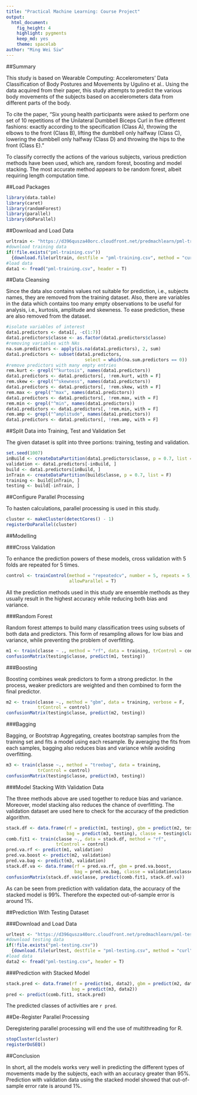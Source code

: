 ```yaml
---
title: "Practical Machine Learning: Course Project"
output: 
  html_document: 
    fig_height: 4
    highlight: pygments
    keep_md: yes
    theme: spacelab
author: "Ming Wei Siw"
---
```


##Summary

This study is based on Wearable Computing: Accelerometers' Data Classification of Body Postures and Movements by Ugulino et al.. Using the data acquired from their paper, this study attempts to predict the various body movements of the subjects based on accelerometers data from different parts of the body.

To cite the paper, 
"Six young health participants were asked to perform one set of 10 repetitions of the Unilateral Dumbbell Biceps Curl in five different fashions: exactly according to the specification (Class A), throwing the elbows to the front (Class B), lifting the dumbbell only halfway (Class C), lowering the dumbbell only halfway (Class D) and throwing the hips to the front (Class E)."

To classify correctly the actions of the various subjects, various prediction methods have been used, which are, random forest, boosting and model stacking. The most accurate method appears to be random forest, albeit requiring length computation time.

##Load Packages

```r
library(data.table)
library(caret)
library(randomForest)
library(parallel)
library(doParallel)
```

##Download and Load Data

```r
urltrain <- "https://d396qusza40orc.cloudfront.net/predmachlearn/pml-training.csv"
#download training data
if(!file.exists("pml-training.csv")) 
  {download.file(urltrain, destfile = "pml-training.csv", method = "curl")}
#load data
data1 <- fread("pml-training.csv", header = T)
```

##Data Cleansing

Since the data also contains values not suitable for prediction, i.e., subjects names, they are removed from the training dataset. Also, there are variables in the data which contains too many empty observations to be useful for analysis, i.e., kurtosis, amplitude and skewness. To ease prediction, these are also removed from the dataset.

```r
#isolate variables of interest
data1.predictors <- data1[, -c(1:7)]
data1.predictors$classe <- as.factor(data1.predictors$classe)
#removing variables with NAs
na.sum.predictors <- apply(is.na(data1.predictors), 2, sum)
data1.predictors <- subset(data1.predictors, 
                              select = which(na.sum.predictors == 0))
#remove predictors with many empty entries
rem.kurt <- grepl("^kurtosis", names(data1.predictors))
data1.predictors <- data1.predictors[, !rem.kurt, with = F]
rem.skew <- grepl("^skewness", names(data1.predictors))
data1.predictors <- data1.predictors[, !rem.skew, with = F]
rem.max <- grepl("^max", names(data1.predictors))
data1.predictors <- data1.predictors[, !rem.max, with = F]
rem.min <- grepl("^min", names(data1.predictors))
data1.predictors <- data1.predictors[, !rem.min, with = F]
rem.amp <- grepl("^amplitude", names(data1.predictors))
data1.predictors <- data1.predictors[, !rem.amp, with = F]
```

##Split Data into Training, Test and Validation Set

The given dataset is split into three portions: training, testing and validation.

```r
set.seed(1007)
inBuild <- createDataPartition(data1.predictors$classe, p = 0.7, list = F)
validation <- data1.predictors[-inBuild, ]
build <- data1.predictors[inBuild, ]
inTrain <- createDataPartition(build$classe, p = 0.7, list = F)
training <- build[inTrain, ]
testing <- build[-inTrain, ]
```

##Configure Parallel Processing

To hasten calculations, parallel processing is used in this study.

```r
cluster <- makeCluster(detectCores() - 1)
registerDoParallel(cluster)
```

##Modelling

###Cross Validation

To enhance the prediction powers of these models, cross validation with 5 folds are repeated for 5 times.

```r
control <- trainControl(method = "repeatedcv", number = 5, repeats = 5,
                        allowParallel = T)
```

All the prediction methods used in this study are ensemble methods as they usually result in the highest accuracy while reducing both bias and variance.

###Random Forest

Random forest attemps to build many classification trees using subsets of both data and predictors. This form of resampling allows for low bias and variance, while preventing the problem of overfitting.

```r
m1 <- train(classe ~ ., method = "rf", data = training, trControl = control)
confusionMatrix(testing$classe, predict(m1, testing))
```

###Boosting

Boosting combines weak predictors to form a strong predictor. In the process, weaker predictors are weighted and then combined to form the final predictor.

```r
m2 <- train(classe ~., method = "gbm", data = training, verbose = F,
            trControl = control)
confusionMatrix(testing$classe, predict(m2, testing))
```

###Bagging

Bagging, or Bootstrap Aggregating, creates bootstrap samples from the training set and fits a model using each resample. By averaging the fits from each samples, bagging also reduces bias and variance while avoiding overfitting.

```r
m3 <- train(classe ~., method = "treebag", data = training, 
            trControl = control)
confusionMatrix(testing$classe, predict(m3, testing))
```

###Model Stacking With Validation Data

The three methods above are used together to reduce bias and variance. Moreover, model stacking also reduces the chance of overfitting. The validation dataset are used here to check for the accuracy of the prediction algorithm.

```r
stack.df <- data.frame(rf = predict(m1, testing), gbm = predict(m2, testing), 
                       bag = predict(m3, testing), classe = testing$classe)
comb.fit1 <- train(classe ~., data = stack.df, method = "rf", 
                   trControl = control)
pred.va.rf <- predict(m1, validation)
pred.va.boost <- predict(m2, validation)
pred.va.bag <- predict(m3, validation)
stack.df.va <- data.frame(rf = pred.va.rf, gbm = pred.va.boost,
                          bag = pred.va.bag, classe = validation$classe)
confusionMatrix(stack.df.va$classe, predict(comb.fit1, stack.df.va))
```

As can be seen from prediction with validation data, the accuracy of the stacked model is 99%. Therefore the expected out-of-sample error is around 1%.

##Prediction With Testing Dataset

###Download and Load Data

```r
urltest <- "https://d396qusza40orc.cloudfront.net/predmachlearn/pml-testing.csv"
#download testing data
if(!file.exists("pml-testing.csv")) 
  {download.file(urltest, destfile = "pml-testing.csv", method = "curl")}
#load data
data2 <- fread("pml-testing.csv", header = T)
```

###Prediction with Stacked Model

```r
stack.pred <- data.frame(rf = predict(m1, data2), gbm = predict(m2, data2),
                         bag = predict(m3, data2))
pred <- predict(comb.fit1, stack.pred)
```

The predicted classes of activities are `r pred`.

##De-Register Parallel Processing

Deregistering parallel processing will end the use of multithreading for R.

```r
stopCluster(cluster)
registerDoSEQ()
```

##Conclusion

In short, all the models works very well in predicting the different types of movements made by the subjects, each with an accuracy greater than 95%. Prediction with validation data using the stacked model showed that out-of-sample error rate is around 1%.
